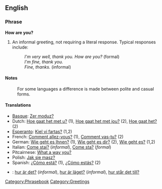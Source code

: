 ==English==

===Phrase===
'''How are you?'''

# {{idiom}} An informal greeting, not requiring a literal response.  Typical responses include:
#: ''I'm very well, thank you. How are you?'' (formal)
#: ''I'm fine, thank you.''
#: ''Fine, thanks.'' (informal)

====Notes====
:For some languages a difference is made between polite and casual forms.

====Translations====
*[[Basque]]: [[Zer moduz?]]
*Dutch: [[Hoe gaat het met u?]] (1), [[Hoe gaat het met jou?]] (2), [[Hoe gaat het?]] (2)
*[[Esperanto]]: [[Kiel vi fartas?]] (1,2)
*French: [[Comment allez-vous?]] (1), [[Comment vas-tu?]] (2)
*German: [[Wie geht es Ihnen?]] (1), [[Wie geht es dir?]] (2), [[Wie geht es?]] (1,2)
*Italian: [[Come stai?]] (''informal''), [[Come sta?]] (''formal'')
*Pitcairnese: [[What a way you?]]
*Polish: [[Jak się masz?]]
*Spanish: [[¿Cómo está?]] (1), [[¿Cómo estás?]] (2)
*{{sv}}: [[hur är det?]] (''informal''), [[hur är läget?]] (''informal''), [[hur står det till?]]

[[Category:Phrasebook]]
[[Category:Greetings]]